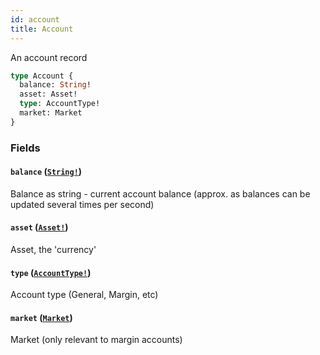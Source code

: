 ```yaml
---
id: account
title: Account
---
```


An account record

```graphql
type Account {
  balance: String!
  asset: Asset!
  type: AccountType!
  market: Market
}
```

### Fields

#### `balance` ([`String!`](/graphql/scalars/string))

Balance as string - current account balance (approx. as balances can be updated several times per second)

#### `asset` ([`Asset!`](/graphql/objects/asset))

Asset, the 'currency'

#### `type` ([`AccountType!`](/graphql/enums/account-type))

Account type (General, Margin, etc)

#### `market` ([`Market`](/graphql/objects/market))

Market (only relevant to margin accounts)
